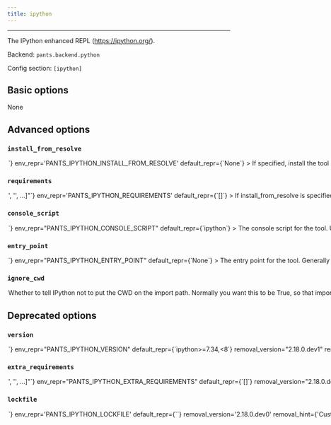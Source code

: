 ```yaml
---
title: ipython
---
```



---

The IPython enhanced REPL (https://ipython.org/).

Backend: <span className="color--primary">`pants.backend.python`</span>

Config section: <span className="color--primary">`[ipython]`</span>

<span className={styles.options}>

## Basic options

None

## Advanced options

### `install_from_resolve`

<Option
  cli_repr={`--ipython-install-from-resolve=<str>`}
  env_repr='PANTS_IPYTHON_INSTALL_FROM_RESOLVE'
  default_repr={`None`}
>
If specified, install the tool using the lockfile for this named resolve.

This resolve must be defined in [python].resolves, as described in https://www.pantsbuild.org/v2.17/docs/python-third-party-dependencies#user-lockfiles.

The resolve&#x27;s entire lockfile will be installed, unless specific requirements are listed via the `requirements` option, in which case only those requirements will be installed. This is useful if you don&#x27;t want to invalidate the tool&#x27;s outputs when the resolve incurs changes to unrelated requirements.

If unspecified, and the `lockfile` option is unset, the tool will be installed using the default lockfile shipped with Pants.

If unspecified, and the `lockfile` option is set, the tool will use the custom `ipython` &quot;tool lockfile&quot; generated from the `version` and `extra_requirements` options. But note that this mechanism is deprecated.

</Option>

### `requirements`

<Option
  cli_repr={`--ipython-requirements="['<str>', '<str>', ...]"`}
  env_repr='PANTS_IPYTHON_REQUIREMENTS'
  default_repr={`[]`}
>
If install_from_resolve is specified, install these requirements, at the versions provided by the specified resolve&#x27;s lockfile.

Values can be pip-style requirements (e.g., `tool` or `tool==1.2.3` or `tool>=1.2.3`), or addresses of python_requirement targets (or targets that generate or depend on python_requirement targets).

The lockfile will be validated against the requirements - if a lockfile doesn&#x27;t provide the requirement (at a suitable version, if the requirement specifies version constraints) Pants will error.

If unspecified, install the entire lockfile.

</Option>

### `console_script`

<Option
  cli_repr={`--ipython-console-script=<str>`}
  env_repr="PANTS_IPYTHON_CONSOLE_SCRIPT"
  default_repr={`ipython`}
>
  The console script for the tool. Using this option is generally preferable to
  (and mutually exclusive with) specifying an --entry-point since console script
  names have a higher expectation of staying stable across releases of the tool.
  Usually, you will not want to change this from the default.
</Option>

### `entry_point`

<Option
  cli_repr={`--ipython-entry-point=<str>`}
  env_repr="PANTS_IPYTHON_ENTRY_POINT"
  default_repr={`None`}
>
  The entry point for the tool. Generally you only want to use this option if
  the tool does not offer a --console-script (which this option is mutually
  exclusive with). Usually, you will not want to change this from the default.
</Option>

### `ignore_cwd`

<Option
  cli_repr={`--[no-]ipython-ignore-cwd`}
  env_repr='PANTS_IPYTHON_IGNORE_CWD'
  default_repr={`True`}
>
Whether to tell IPython not to put the CWD on the import path.

Normally you want this to be True, so that imports come from the hermetic environment Pants creates.

However IPython&lt;7.13.0 doesn&#x27;t support this option, so if you&#x27;re using an earlier version (e.g., because you have Python 2.7 code) then you will need to set this to False, and you may have issues with imports from your CWD shading the hermetic environment.

</Option>

## Deprecated options

### `version`

<Option
  cli_repr={`--ipython-version=<str>`}
  env_repr="PANTS_IPYTHON_VERSION"
  default_repr={`ipython>=7.34,<8`}
  removal_version="2.18.0.dev1"
  removal_hint={
    "Custom tool versions are now installed from named resolves, as described at https://www.pantsbuild.org/v2.17/docs/python-lockfiles."
  }
>
  Requirement string for the tool.
</Option>

### `extra_requirements`

<Option
  cli_repr={`--ipython-extra-requirements="['<str>', '<str>', ...]"`}
  env_repr="PANTS_IPYTHON_EXTRA_REQUIREMENTS"
  default_repr={`[]`}
  removal_version="2.18.0.dev1"
  removal_hint={
    "Custom tool versions are now installed from named resolves, as described at https://www.pantsbuild.org/v2.17/docs/python-lockfiles."
  }
>
  Any additional requirement strings to use with the tool. This is useful if the
  tool allows you to install plugins or if you need to constrain a dependency to
  a certain version.
</Option>

### `lockfile`

<Option
  cli_repr={`--ipython-lockfile=<str>`}
  env_repr='PANTS_IPYTHON_LOCKFILE'
  default_repr={`<default>`}
  removal_version='2.18.0.dev0'
  removal_hint={'Custom tool versions are now installed from named resolves, as described at https://www.pantsbuild.org/v2.17/docs/python-lockfiles.<br /><br />1. If you have an existing resolve that includes the requirements for this tool,<br />    you can set `[ipython].install_from_resolve = "<resolve name>".<br />    This may be the case if the tool also provides a runtime library, and you want<br />    to specify the version in just one place.<br />2. If not, you can set up a new resolve as described at the link above.<br /><br />Either way, the resolve you choose should provide the requirements currently set by the `version` and `extra-requirements` options for this tool, which you can see by running `pants help-advanced ipython`.'}
>
Path to a lockfile used for installing the tool.

Set to the string `<default>` to use a lockfile provided by Pants, so long as you have not changed the `--version` and `--extra-requirements` options, and the tool&#x27;s interpreter constraints are compatible with the default. Pants will error or warn if the lockfile is not compatible (controlled by `[python].invalid_lockfile_behavior`). See https://github.com/pantsbuild/pants/blob/release_2.17.1rc3/src/python/pants/backend/python/subsystems/ipython.lock for the default lockfile contents.

To use a custom lockfile, set this option to a file path relative to the build root, then run `scie-pants-linux-x86_64 generate-lockfiles --resolve=ipython`.

Alternatively, you can set this option to the path to a custom lockfile using pip&#x27;s requirements.txt-style, ideally with `--hash`. Set `[python].invalid_lockfile_behavior = 'ignore'` so that Pants does not complain about missing lockfile headers.

</Option>

</span>
